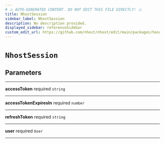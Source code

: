 ```yaml
---
# ⚠️ AUTO-GENERATED CONTENT. DO NOT EDIT THIS FILE DIRECTLY! ⚠️
title: NhostSession
sidebar_label: NhostSession
description: No description provided.
displayed_sidebar: referenceSidebar
custom_edit_url: https://github.com/nhost/nhost/edit/main/packages/hasura-auth-js/src/types/hasura-auth/common.ts#L43
---
```


# `NhostSession`

## Parameters

---

**<span className="parameter-name">accessToken</span>** <span className="optional-status">required</span> <code>string</code>

---

**<span className="parameter-name">accessTokenExpiresIn</span>** <span className="optional-status">required</span> <code>number</code>

---

**<span className="parameter-name">refreshToken</span>** <span className="optional-status">required</span> <code>string</code>

---

**<span className="parameter-name">user</span>** <span className="optional-status">required</span> <code>User</code>

---
